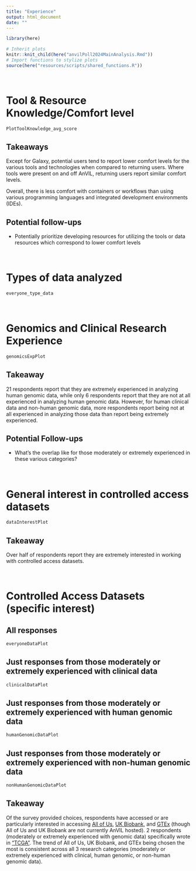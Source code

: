 ```yaml
---
title: "Experience"
output: html_document
date: ""
---
```


```r
library(here)

# Inherit plots
knitr::knit_child(here("anvilPoll2024MainAnalysis.Rmd"))
# Import functions to stylize plots
source(here("resources/scripts/shared_functions.R"))
```

<br/>

# Tool & Resource Knowledge/Comfort level

```r
PlotToolKnowledge_avg_score
```

## Takeaways

Except for Galaxy, potential users tend to report lower comfort levels for the various tools and technologies when compared to returning users. Where tools were present on and off AnVIL, returning users report similar comfort levels.

Overall, there is less comfort with containers or workflows than using various programming languages and integrated development environments (IDEs).

## Potential follow-ups

- Potentially prioritize developing resources for utilizing the tools or data resources which correspond to lower comfort levels

<br/>

# Types of data analyzed

```r
everyone_type_data
```

<br/>

# Genomics and Clinical Research Experience

```r
genomicsExpPlot
```

## Takeaway

21 respondents report that they are extremely experienced in analyzing human genomic data, while only 6 respondents report that they are not at all experienced in analyzing human genomic data. However, for human clinical data and non-human genomic data, more respondents report being not at all experienced in analyzing those data than report being extremely experienced.

## Potential Follow-ups

  - What's the overlap like for those moderately or extremely experienced in these various categories?

<br/>

# General interest in controlled access datasets

```r
dataInterestPlot
```

## Takeaway

Over half of respondents report they are extremely interested in working with controlled access datasets.

<br/>

# Controlled Access Datasets (specific interest)

## All responses

```r
everyoneDataPlot
```

## Just responses from those moderately or extremely experienced with clinical data

```r
clinicalDataPlot
```

## Just responses from those moderately or extremely experienced with human genomic data

```r
humanGenomicDataPlot
```

## Just responses from those moderately or extremely experienced with non-human genomic data

```r
nonHumanGenomicDataPlot
```

## Takeaway

Of the survey provided choices, respondents have accessed or are particularly interested in accessing [All of Us](https://www.researchallofus.org/), [UK Biobank](https://www.ukbiobank.ac.uk/enable-your-research/about-our-data), and [GTEx](https://anvilproject.org/data/consortia/GTEx) (though All of Us and UK Biobank are not currently AnVIL hosted). 2 respondents (moderately or extremely experienced with genomic data) specifically wrote in ["TCGA"](https://www.cancer.gov/ccg/research/genome-sequencing/tcga). The trend of All of Us, UK Biobank, and GTEx being chosen the most is consistent across all 3 research categories (moderately or extremely experienced with clinical, human genomic, or non-human genomic data).

<br/>
